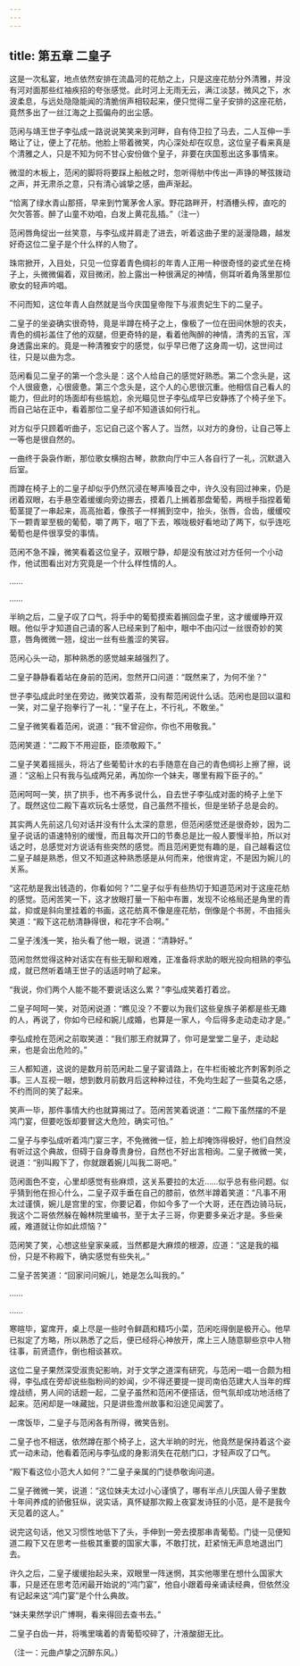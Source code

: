 ```yaml
---
---
---
```

title: 第五章 二皇子
---




这是一次私宴，地点依然安排在流晶河的花舫之上，只是这座花舫分外清雅，并没有河对面那些红袖疾招的夸张感觉。此时河上无雨无云，满江淡瑟，微风之下，水波柔息，与远处隐隐能闻的清脆俏声相较起来，便只觉得二皇子安排的这座花舫，竟然多出了一丝江海之上孤偏舟的出尘感。

范闲与靖王世子李弘成一路说说笑笑来到河畔，自有侍卫拉了马去，二人互伸一手略让了让，便上了花舫。他脸上带着微笑，内心深处却在叹息，这位皇子看来真是个清雅之人，只是不知为何不甘心安份做个皇子，非要在庆国惹出这多事情来。

微湿的木板上，范闲的脚将将要踩上船舷之时，忽听得舫中传出一声铮的琴弦拨动之声，并无肃杀之意，只有清心诚挚之感，曲声渐起。

“恰离了绿水青山那搭，早来到竹篱茅舍人家。野花路畔开，村酒槽头榨，直吃的欠欠答答。醉了山童不劝咱，白发上黄花乱插。”（注一）

范闲唇角绽出一丝笑意，与李弘成并肩走了进去，听着这曲子里的涎漫隐趣，越发好奇这位二皇子是个什么样的人物了。

珠帘掀开，入目处，只见一位穿着青色绸衫的年青人正用一种很奇怪的姿式坐在椅子上，头微微偏着，双目微闭，脸上露出一种很满足的神情，侧耳听着角落里那位歌女的轻声吟唱。

不问而知，这位年青人自然就是当今庆国皇帝陛下与淑贵妃生下的二皇子。

二皇子的坐姿确实很奇特，竟是半蹲在椅子之上，像极了一位在田间休憩的农夫，青色的绸衫盖住了他的双腿，但更奇特的是，看着他陶醉的神情，清秀的五官，浑身透露出来的。竟是一种清雅安宁的感觉，似乎早已倦了这身周一切，这世间过往，只是以曲为念。

范闲看见二皇子的第一个念头是：这个人给自己的感觉好熟悉。第二个念头是，这个人很疲惫，心很疲惫。第三个念头是，这个人的心思很沉重。他相信自己看人的能力，但此时的场面却有些尴尬，余光瞄见世子李弘成早已安静拣了个椅子坐下。而自己站在正中，看着那位二皇子却不知道该如何行礼。

对方似乎只顾着听曲子，忘记自己这个客人了。当然，以对方的身份，让自己等上一等也是很自然的。

一曲终于袅袅作断，那位歌女横抱古琴，款款向厅中三人各自行了一礼，沉默退入后室。

而蹲在椅子上的二皇子却似乎仍然沉浸在琴声嗓音之中，许久没有回过神来，仍是闭着双眼，右手悬空着缓缓向旁边挪去，摸着几上搁着那盘葡萄，两根手指捏着葡萄茎提了一串起来，高高抬着，像孩子一样搁到空中，抬头，张唇，合齿，缓缓咬下一颗青翠至极的葡萄，嚼了两下，咽了下去，喉咙极好看地动了两下，似乎连吃葡萄也是件很享受的事情。

范闲不急不躁，微笑看着这位皇子，双眼宁静，却是没有放过对方任何一个小动作，他试图看出对方究竟是一个什么样性情的人。

……

……

半晌之后，二皇子叹了口气，将手中的葡萄摸索着搁回盘子里，这才缓缓睁开双眼。他似乎才知道自己请的客人已经来到了船中，眼中不由闪过一丝很奇妙的笑意，唇角微微一翘，绽出一丝有些羞涩的笑容。

范闲心头一动，那种熟悉的感觉越来越强烈了。

二皇子静静看着站在身前的范闲，忽然开口问道：“既然来了，为何不坐？”

世子李弘成此时坐在旁边，微笑饮着茶，没有帮范闲说什么话。范闲也是回以温和一笑，对二皇子抱拳行了一礼：“皇子在上，不行礼，不敢坐。”

二皇子微笑看着范闲，说道：“我不曾迎你，你也不用敬我。”

范闲笑道：“二殿下不用迎臣，臣须敬殿下。”

二皇子笑着摇摇头，将沾了些葡萄计水的右手随意在自己的青色绸衫上擦了擦，说道：“这船上只有我与弘成两兄弟，再加你一个妹夫，哪里有殿下臣子的。”

范闲呵呵一笑，拱了拱手，也不再多说什么，自去世子李弘成对面的椅子上坐下了。既然这位二殿下喜欢玩名士感觉，自己虽然不擅长，但是坐轿子总是会的。

其实两人先前这几句对话并没有什么太深的意思，但范闲感觉还是很奇妙，因为二皇子说话的语速特别的缓慢，而且每次开口的节奏总是比一般人要慢半拍，所以对话之时，总感觉对方说话有些突然的感觉。而且范闲更觉有趣的是，自己越看这位二皇子越是熟悉，但又不知道这种熟悉感是从何而来，他很肯定，不是因为婉儿的关系。

“这花舫是我出钱造的，你看如何？”二皇子似乎有些热切于知道范闲对于这座花舫的感觉。范闲苦笑一下，这才放眼打量一下船中布置，发现不论格局还是角里的青盆，抑或是斜向里挂着的书画，这花舫真不像是座花舫，倒像是个书房，不由摇头笑道：“殿下这花舫清静得很，和花字不合啊。”

二皇子浅浅一笑，抬头看了他一眼，说道：“清静好。”

范闲忽然觉得这种对话实在有些无聊和艰难，正准备将求助的眼光投向相熟的李弘成，就已然听着靖王世子的话适时响了起来。

“我说，你们两个人能不能不要说话这么累？”李弘成笑着打着岔。

二皇子呵呵一笑，对范闲说道：“瞧见没？不要以为我们这些皇族子弟都是些无趣的人，再说了，你如今已经和婉儿成婚，也算是一家人，今后得多走动走动才是。”

李弘成抢在范闲之前取笑道：“我们那王府就算了，你可是堂堂二皇子，走动起来，也是会出危险的。”

三人都知道，这说的是数月前范闲赴二皇子宴请路上，在牛栏街被北齐刺客刺杀之事。三人互视一眼，想到数月前数月后这种种过往，不免均生起了一些莫名之感，不约而同的笑了起来。

笑声一毕，那件事情大约也就算揭过了。范闲苦笑着说道：“二殿下虽然摆的不是鸿门宴，但要吃饭却要冒这大危险，确实可怕。”

二皇子与李弘成听着鸿门宴三字，不免微微一怔，脸上却掩饰得极好，他们自然没有听过这个典故，但碍于自身尊贵身份，自然也不好出言相询。二皇子微微一笑，说道：“别叫殿下了，你就跟着婉儿叫我二哥吧。”

范闲面色不变，心里却感觉有些麻烦，这关系要拉的太近……似乎总有些问题。似乎猜到他在担心什么，二皇子双手垂在自己的膝前，依然半蹲着笑道：“凡事不用太过谨慎，婉儿是宫里的宝，你要记着，你如今多了一个大哥，还在西边骑马玩，我这个二哥依然躲在翰林院里编书，至于太子三哥，你更要多亲近才是。多些亲戚，难道就让你如此烦恼？”

范闲笑了笑，心想这些皇家亲戚，当然都是大麻烦的根源，应道：“这是我的福份，只是不称殿下，确实感觉有些失礼。”

二皇子苦笑道：“回家问问婉儿，她是怎么叫我的。”

……

……

寒暄毕，宴席开，桌上尽是一些时令鲜蔬和精巧小菜，范闲吃得倒是极开心。他早已拟定了方略，所以熟悉了之后，便已经将心神放开，席上三人随意聊些京中人物往事，前贤遗作，倒也相谈甚欢。

这位二皇子果然深受淑贵妃影响，对于文学之道深有研究，与范闲一唱一合颇为相得，李弘成在旁却说些脂粉间的妙闻，少不得还要提一提司南伯范建大人当年的辉煌战绩，男人间的话题一起，二皇子虽然和范闲不便搭话，但气氛却成功地活络了起来。范闲却是一味藏拙，只是讲些澹州故事和沿途见闻罢了。

一席饭毕，二皇子与范闲各有所得，微笑告别。

二皇子也不相送，依然蹲在那个椅子上，这大半晌的时光，他竟然是保持着这个姿式一动未动，他看着范闲与李弘成的身影消失在花舫门口，才轻声叹了口气。

“殿下看这位小范大人如何？”二皇子亲属的门徒恭敬询问道。

二皇子微微一笑，说道：“这位妹夫太过小心谨慎了，哪有半点儿庆国人骨子里数十年间养成的骄傲狂纵，说实话，真怀疑那次殿上夜宴发诗狂的小范，是不是我今天见着的这人。”

说完这句话，他又习惯性地低下了头，手伸到一旁去摸那串青葡萄。门徒一见便知道二殿下又在思考一些极其重要的国家大事，不敢打扰，赶紧悄无声息地退出门去。

许久之后，二皇子缓缓抬起头来，双眼里一阵迷惘，其实他哪里在想什么国家大事，只是还在思考范闲最开始说的“鸿门宴”，他自小跟着母亲诵读经典，但依然没有记起来这“鸿门宴”是个什么典故。

“妹夫果然学识广博啊，看来得回去查书去。”

二皇子白齿一并，将嘴里噙着的青葡萄咬碎了，汁液酸甜无比。

（注一：元曲卢挚之沉醉东风。）